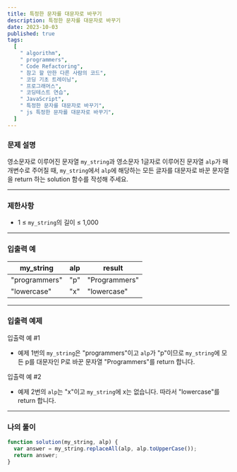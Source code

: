```yaml
---
title: 특정한 문자를 대문자로 바꾸기
description: 특정한 문자를 대문자로 바꾸기
date: 2023-10-03
published: true
tags:
  [
    " algorithm",
    " programmers",
    " Code Refactoring",
    " 참고 할 만한 다른 사람의 코드",
    " 코딩 기초 트레이닝",
    " 프로그래머스",
    " 코딩테스트 연습",
    " JavaScript",
    " 특정한 문자를 대문자로 바꾸기",
    " js 특정한 문자를 대문자로 바꾸기",
  ]
---
```


### 문제 설명

영소문자로 이루어진 문자열 `my_string`과 영소문자 1글자로 이루어진 문자열 `alp`가 매개변수로 주어질 때, `my_string`에서 `alp`에 해당하는 모든 글자를 대문자로 바꾼 문자열을 return 하는 solution 함수를 작성해 주세요.

---

### 제한사항

- 1 ≤ `my_string`의 길이 ≤ 1,000

---

### 입출력 예

| my_string     | alp | result        |
| ------------- | --- | ------------- |
| "programmers" | "p" | "Programmers" |
| "lowercase"   | "x" | "lowercase"   |

---

### 입출력 예제

입출력 예 #1

- 예제 1번의 `my_string`은 "programmers"이고 `alp`가 "p"이므로 `my_string`에 모든 p를 대문자인 P로 바꾼 문자열 "Programmers"를 return 합니다.

입출력 예 #2

- 예제 2번의 `alp`는 "x"이고 `my_string`에 x는 없습니다. 따라서 "lowercase"를 return 합니다.

---

### 나의 풀이

```jsx
function solution(my_string, alp) {
  var answer = my_string.replaceAll(alp, alp.toUpperCase());
  return answer;
}
```
